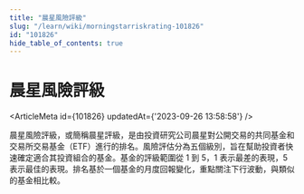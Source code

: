 ```yaml
---
title: "晨星風險評級"
slug: "/learn/wiki/morningstarriskrating-101826"
id: "101826"
hide_table_of_contents: true
---
```



# 晨星風險評級

<ArticleMeta id={101826} updatedAt={'2023-09-26 13:58:58'} />
<div className='border-solid border-b border-t-0 my-4 border-[var(--ifm-color-gray-300)]' />

晨星風險評級，或簡稱晨星評級，是由投資研究公司晨星對公開交易的共同基金和交易所交易基金（ETF）進行的排名。風險評估分為五個級別，旨在幫助投資者快速確定適合其投資組合的基金。基金的評級範圍從 1 到 5，1 表示最差的表現，5 表示最佳的表現。排名基於一個基金的月度回報變化，重點關注下行波動，與類似的基金相比較。
